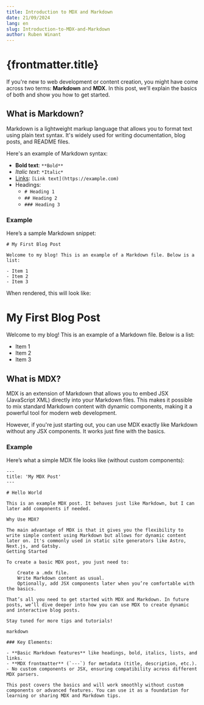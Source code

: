 ```yaml
---
title: Introduction to MDX and Markdown
date: 21/09/2024
lang: en
slug: Introduction-to-MDX-and-Markdown
author: Ruben Winant
---
```


# {frontmatter.title}

If you're new to web development or content creation, you might have come across two terms: **Markdown** and **MDX**. In this post, we’ll explain the basics of both and show you how to get started.

## What is Markdown?

Markdown is a lightweight markup language that allows you to format text using plain text syntax. It's widely used for writing documentation, blog posts, and README files.

Here's an example of Markdown syntax:

- **Bold text**: `**Bold**`
- _Italic text_: `*Italic*`
- [Links](https://example.com): `[Link text](https://example.com)`
- Headings:
  - `# Heading 1`
  - `## Heading 2`
  - `### Heading 3`

### Example

Here’s a sample Markdown snippet:

```Md
# My First Blog Post

Welcome to my blog! This is an example of a Markdown file. Below is a list:

- Item 1
- Item 2
- Item 3

```

When rendered, this will look like:

# My First Blog Post

Welcome to my blog! This is an example of a Markdown file. Below is a list:

- Item 1
- Item 2
- Item 3

## What is MDX?

MDX is an extension of Markdown that allows you to embed JSX (JavaScript XML) directly into your Markdown files. This makes it possible to mix standard Markdown content with dynamic components, making it a powerful tool for modern web development.

However, if you're just starting out, you can use MDX exactly like Markdown without any JSX components. It works just fine with the basics.

### Example

Here’s what a simple MDX file looks like (without custom components):

```mdx
---
title: 'My MDX Post'
---

# Hello World

This is an example MDX post. It behaves just like Markdown, but I can later add components if needed.

Why Use MDX?

The main advantage of MDX is that it gives you the flexibility to write simple content using Markdown but allows for dynamic content later on. It's commonly used in static site generators like Astro, Next.js, and Gatsby.
Getting Started

To create a basic MDX post, you just need to:

    Create a .mdx file.
    Write Markdown content as usual.
    Optionally, add JSX components later when you’re comfortable with the basics.

That’s all you need to get started with MDX and Markdown. In future posts, we’ll dive deeper into how you can use MDX to create dynamic and interactive blog posts.

Stay tuned for more tips and tutorials!

markdown

### Key Elements:

- **Basic Markdown features** like headings, bold, italics, lists, and links.
- **MDX frontmatter** (`---`) for metadata (title, description, etc.).
- No custom components or JSX, ensuring compatibility across different MDX parsers.

This post covers the basics and will work smoothly without custom components or advanced features. You can use it as a foundation for learning or sharing MDX and Markdown tips.
```
